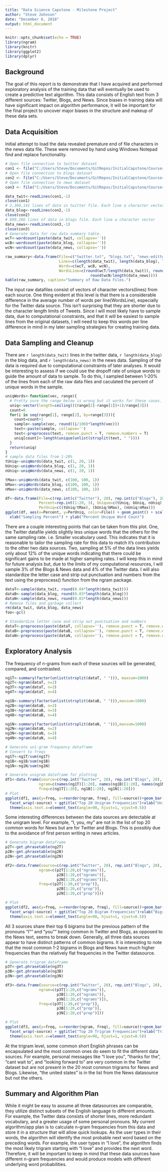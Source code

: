 ```yaml
---
title: "Data Science Capstone - Milestone Project"
author: "Steve Johnson"
date: "December 6, 2018"
output: html_document
---
```


```r
knitr::opts_chunk$set(echo = TRUE)
library(ngram)
library(knitr)
library(ggplot2)
library(dplyr)
```

## Background
The goal of this report is to demonstrate that I have acquired and performed exploratory analysis of the training data that will eventually be used to create a predictive text algorithm. This data consists of English text from 3 different sources: Twitter, Blogs, and News. Since biases in training data will have significant impact on algorithm performance, it will be important for the final project to uncover major biases in the structure and makeup of these data sets. 

## Data Acquisition
Initial attempt to load the data revealed premature end of file characters in the news data file. These were removed by hand using Windows Notepad find and replace functionality.
```r
# Open file connection to twitter dataset
con1 <- file("C:/Users/Steve/Documents/GitRepos/InitialCapstone/Coursera-SwiftKey/final/en_US/en_US.twitter.txt", "r") 
# Open file connection to blogs dataset
con2 <- file("C:/Users/Steve/Documents/GitRepos/InitialCapstone/Coursera-SwiftKey/final/en_US/en_US.blogs.txt", "r") 
# Open file connection to news dataset
con3 <- file("C:/Users/Steve/Documents/GitRepos/InitialCapstone/Coursera-SwiftKey/final/en_US/en_US.news-editted.txt", "r") 

data_twit<-readLines(con1,-1)
close(con1) 
# 2,360,141 lines of data in twitter file. Each line a character vector
data_blog<-readLines(con2,-1)
close(con2)
# 899,286 lines of data in blogs file. Each line a character vector
data_news<-readLines(con3,-1)
close(con3)
# Generate data for raw data summary table.
wcT<-wordcount(paste(data_twit, collapse=''))
wcB<-wordcount(paste(data_blog, collapse=''))
wcN<-wordcount(paste(data_news, collapse=''))

raw_summary<-data.frame(File=c("twitter.txt", "blogs.txt", "news-editted.txt"), 
                        Lines=c(length(data_twit), length(data_blog), length(data_news)),
                        Words=c(wcT, wcB, wcN),
                        WordsLine=c(round(wcT/length(data_twit)), round(wcB/length(data_blog)), 
                                      round(wcN/length(data_news))))
kable(raw_summary, caption="Summary of Raw Data Files.")
```


The input raw datafiles consist of vectors of character vectors(lines) from each source. One thing evident at this level is that there is a considerable difference in the average number of words per line(WordsLine), especially for the Twitter data source. This isn't surprising that they are shorter due to the character length limits of Tweets. Since I will most likely have to sample data, due to computational constraints, and that it will be easiest to sample lines from the original datasets, I will need to keep this words per line difference in mind in my later sampling strategies for creating training data.  

## Data Sampling and Cleanup
There are `r length(data_twit)` lines in the twitter data, `r length(data_blog)` in the blog data, and `r length(data_news)` in the news data. Sampling of the data is required due to computational constraints of later analyses. It would be interesting to assess if we could use the dropoff rate of unique words to guide the amount of data to sample. To do this, I sampled between 1-20% of the lines from each of the raw data files and caculated the percent of unique words in the sample.
```r
uniqWords<-function(vec, range){
  # Pretty sure the range below is wrong but it works for these cases.
  uniq<-vector(length=ceiling(((range[2]-range[1])+1)/range[3]))
  count=0
  for(i in seq(range[1], range[2], by=range[3])){
    count=count+1
    sample<-sample(vec, round((i/100)*length(vec)))
    text<-paste(sample, collapse='')
    text<-preprocess(text, remove.punct = T, remove.numbers = T)
    uniq[count]<-length(unique(unlist(strsplit(text, " "))))
  }
  return(uniq)
}
# sample data files from 1-20%
tUniq<-uniqWords(data_twit, c(1, 20, 1))
bUniq<-uniqWords(data_blog, c(1, 20, 1))
nUniq<-uniqWords(data_news, c(1, 20, 1))

tMax<-uniqWords(data_twit, c(100, 100, 1))
bMax<-uniqWords(data_blog, c(100, 100, 1))
nMax<-uniqWords(data_news, c(100, 100, 1))

df<-data.frame(File=c(rep.int(c("Twitter"), 20), rep.int(c("Blogs"), 20), rep.int(c("News"), 20)), 
               Percent=rep.int(1:20, 3), Unique=c(tUniq, bUniq, nUniq), 
               PerUniq=c((tUniq/tMax), (bUniq/bMax), (nUniq/nMax)))
ggplot(df, aes(x=Percent, y=PerUniq, color=File)) + geom_point() + scale_y_continuous(trans='log2')+
  xlab("Sampling Percent") + ylab("Percent Unique Word Count")
```

There are a couple interesting points that can be taken from this plot. One, the Twitter datafile yields slightly less unique words that the others for the same sampling rate. i.e. Smaller vocabulary used. This indicates that it is reasonable to tailor the sampling rate for this data to match it's contribution to the other two data sources. Two, sampling at 5% of the data lines yields only about 12% of the unique words indicating that there could be significant gains to be made at higher sampling rates. I will keep this in mind for future analysis but, due to the limits of my computational resources, I will sample 3% of the Blogs & News data and 4% of the Twitter data. I will also standardize the letter case and strip out punctuation and numbers from the text using the preprocess() function from the ngram package.

```r
dataT<-sample(data_twit, round(0.04*length(data_twit)))
dataB<-sample(data_blog, round(0.03*length(data_blog)))
dataN<-sample(data_news, round(0.03*length(data_news)))
# Remove files and garbage collect
rm(data_twit, data_blog, data_news)
foo<-gc()

# Standardize letter case and strip out punctuation and numbers
dataT<-preprocess(paste(dataT, collapse=''), remove.punct = T, remove.numbers = T)
dataB<-preprocess(paste(dataB, collapse=''), remove.punct = T, remove.numbers = T)
dataN<-preprocess(paste(dataN, collapse=''), remove.punct = T, remove.numbers = T)
```



## Exploratory Analysis
The frequency of n-grams from each of these sources will be generated, compared, and contrasted.

```r
ng1T<-summary(factor(unlist(strsplit(dataT, " "))), maxsum=1000)
ng2T<-ngram(dataT, n=2)
ng3T<-ngram(dataT, n=3)
ng4T<-ngram(dataT, n=4)

ng1B<-summary(factor(unlist(strsplit(dataB, " "))),maxsum=1000)
ng2B<-ngram(dataB, n=2)
ng3B<-ngram(dataB, n=3)
ng4B<-ngram(dataB, n=4)

ng1N<-summary(factor(unlist(strsplit(dataN, " "))),maxsum=1000)
ng2N<-ngram(dataN, n=2)
ng3N<-ngram(dataN, n=3)
ng4N<-ngram(dataN, n=4)

# Generate uni-gram frequency dataframe
# Convert to freqs
ng1T<-ng1T/sum(ng1T)
ng1B<-ng1B/sum(ng1B)
ng1N<-ng1N/sum(ng1N)

# Generate unigram dataframe for plotting
df1<-data.frame(source=c(rep.int("Twitter", 20), rep.int("Blogs", 20), rep.int("News", 20)), 
               ngram=c(names(ng1T)[1:20], names(ng1B)[1:20], names(ng1N)[1:20]), 
               freq=c(ng1T[1:20], ng1B[1:20], ng1N[1:20]))
# Plot
ggplot(df1, aes(y=freq, x=reorder(ngram, freq), fill=source))+geom_bar(stat="identity")+coord_flip()+
  facet_wrap(~source) + ggtitle("Top 20 Unigram Frequencies")+xlab("Unigram")+ylab("Frequency")+
  theme(axis.text.x=element_text(angle=90, hjust=1, vjust=0.5))
```


Some interesting differences between the data sources are detectable at the unigram level. For example, "I, you, my" are not in the list of top 20 common words for News but are for Twitter and Blogs. This is possibly due to the avoidance of first person writing in news articles.

```r
# Generate bigram dataframe
p2T<-get.phrasetable(ng2T)
p2B<-get.phrasetable(ng2B)
p2N<-get.phrasetable(ng2N)

df2<-data.frame(source=c(rep.int("Twitter", 20), rep.int("Blogs", 20), rep.int("News", 20)), 
               ngram=c(p2T[1:20,c("ngrams")], 
                       p2B[1:20,c("ngrams")], 
                       p2N[1:20,c("ngrams")]), 
               freq=c(p2T[1:20,c("prop")], 
                       p2B[1:20,c("prop")], 
                       p2N[1:20,c("prop")]))

# Plot
ggplot(df2, aes(y=freq, x=reorder(ngram, freq), fill=source))+geom_bar(stat="identity")+coord_flip()+
  facet_wrap(~source) + ggtitle("Top 20 Bigram Frequencies")+xlab("Bigram")+ylab("Frequency")+
  theme(axis.text.x=element_text(angle=90, hjust=1, vjust=0.5))
```


All 3 sources share their top 6 bigrams but the previous pattern of the pronouns "I"" and "you"" being common in Twitter and Blogs, as opposed to the News text, seems to break down. Generally, all three data sources appear to have distinct patterns of common bigrams. It is interesting to note that the most common 1-2 bigrams in Blogs and News have much higher frequencies than the relatively flat frequencies in the Twitter datasource.


```r
# Generate trigram dataframe
p3T<-get.phrasetable(ng3T)
p3B<-get.phrasetable(ng3B)
p3N<-get.phrasetable(ng3N)

df3<-data.frame(source=c(rep.int("Twitter", 20), rep.int("Blogs", 20), rep.int("News", 20)), 
               ngram=c(p3T[1:20,c("ngrams")], 
                       p3B[1:20,c("ngrams")], 
                       p3N[1:20,c("ngrams")]), 
               freq=c(p3T[1:20,c("prop")], 
                       p3B[1:20,c("prop")], 
                       p3N[1:20,c("prop")]))

# Plot
ggplot(df3, aes(y=freq, x=reorder(ngram, freq), fill=source))+geom_bar(stat="identity")+coord_flip()+
  facet_wrap(~source) + ggtitle("Top 20 Trigram Frequencies")+xlab("Trigram") + ylab("Frequency")+
  theme(axis.text.x=element_text(angle=90, hjust=1, vjust=0.5))
```


At the trigram level, some common short English phrases can be encapsulated and the most common ones do seem to fit the different data sources. For example, personal messages like "I love you", "thanks for the", "cant wait to", and "looking forward to" are very common in the Twitter dataset but are not present in the 20 most common trigrams for News and Blogs. Likewise, "the united states" is in the list from the News datasource but not the others.

## Summary and Algorithm Plan
While it might be easy to assume all three datasources are comparable, they utilize distinct subsets of the English language to different amounts. For example, the Twitter data consists of shorter lines, more redundant vocabulary, and a greater usage of some personal pronouns. My current algorithm/app plan is to calculate n-gram frequencies from this data and store it in a structure that will allow quick lookups. As the user types in their words, the algorithm will identify the most probable next word based on the preceding words. For example, the user types in "I love", the algorithm finds the most likely trigram starting with "I love" and provides the next word. Therefore, it will be important to keep in mind that these data sources have different n-gram frequencies and would produce models with different underlying word probabilities.
